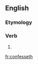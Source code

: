 ==English==

===Etymology===
{{suffix|confess|eth|lang=en}}

===Verb===
{{head|en|verb form}}

# {{en-archaic third-person singular of|confess}}

[[fr:confesseth]]